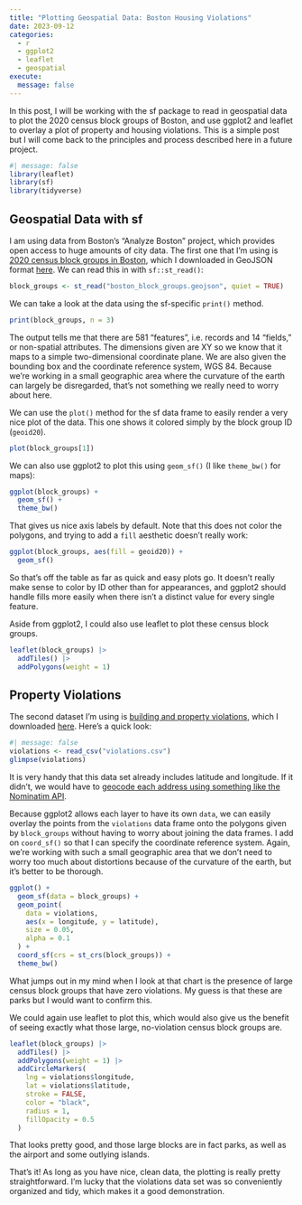 ```yaml
---
title: "Plotting Geospatial Data: Boston Housing Violations"
date: 2023-09-12
categories:
  - r
  - ggplot2
  - leaflet
  - geospatial
execute:
  message: false
---
```


In this post, I will be working with the sf package to read in geospatial data to plot the 2020 census block groups of Boston, and use ggplot2 and leaflet to overlay a plot of property and housing violations. This is a simple post but I will come back to the principles and process described here in a future project.

```r
#| message: false
library(leaflet)
library(sf)
library(tidyverse)
```

## Geospatial Data with sf 

I am using data from Boston's "Analyze Boston" project, which provides open access to huge amounts of city data. The first one that I'm using is [2020 census block groups in Boston](https://data.boston.gov/dataset/2020-census-block-groups-in-boston), which I downloaded in GeoJSON format [here](boston_block_groups.geojson). We can read this in with `sf::st_read()`:

```r
block_groups <- st_read("boston_block_groups.geojson", quiet = TRUE)
```

We can take a look at the data using the sf-specific `print()` method.

```r
print(block_groups, n = 3)
```

The output tells me that there are 581 "features", i.e. records and 14 "fields," or non-spatial attributes. The dimensions given are XY so we know that it maps to a simple two-dimensional coordinate plane. We are also given the bounding box and the coordinate reference system, WGS 84. Because we're working in a small geographic area where the curvature of the earth can largely be disregarded, that's not something we really need to worry about here.

We can use the `plot()` method for the sf data frame to easily render a very nice plot of the data. This one shows it colored simply by the block group ID (`geoid20`).

```r
plot(block_groups[1])
```
We can also use ggplot2 to plot this using `geom_sf()` (I like `theme_bw()` for maps):

```r
ggplot(block_groups) +
  geom_sf() + 
  theme_bw()
```

That gives us nice axis labels by default. Note that this does not color the polygons, and trying to add a `fill` aesthetic doesn't really work:

```r
ggplot(block_groups, aes(fill = geoid20)) +
  geom_sf()
```
So that's off the table as far as quick and easy plots go. It doesn't really make sense to color by ID other than for appearances, and ggplot2 should handle fills more easily when there isn't a distinct value for every single feature.

Aside from ggplot2, I could also use leaflet to plot these census block groups.

```r
leaflet(block_groups) |> 
  addTiles() |> 
  addPolygons(weight = 1)
```


## Property Violations

The second dataset I'm using is [building and property violations](https://data.boston.gov/dataset/building-and-property-violations1/resource/800a2663-1d6a-46e7-9356-bedb70f5332c), which I downloaded [here](violations.csv). Here's a quick look:

```r
#| message: false
violations <- read_csv("violations.csv")
glimpse(violations)
```
It is very handy that this data set already includes latitude and longitude. If it didn't, we would have to [geocode each address using something like the Nominatim API](../2023-09-11-nominatim-geocoding/index.html).

Because ggplot2 allows each layer to have its own `data`, we can easily overlay the points from the `violations` data frame onto the polygons given by `block_groups` without having to worry about joining the data frames. I add on `coord_sf()` so that I can specify the coordinate reference system. Again, we're working with such a small geographic area that we don't need to worry too much about distortions because of the curvature of the earth, but it's better to be thorough.

```r
ggplot() +
  geom_sf(data = block_groups) +
  geom_point(
    data = violations,
    aes(x = longitude, y = latitude),
    size = 0.05,
    alpha = 0.1
  ) +
  coord_sf(crs = st_crs(block_groups)) +
  theme_bw()
```
What jumps out in my mind when I look at that chart is the presence of large census block groups that have zero violations. My guess is that these are parks but I would want to confirm this.

We could again use leaflet to plot this, which would also give us the benefit of seeing exactly what those large, no-violation census block groups are.

```r
leaflet(block_groups) |> 
  addTiles() |> 
  addPolygons(weight = 1) |> 
  addCircleMarkers(
    lng = violations$longitude, 
    lat = violations$latitude,
    stroke = FALSE,
    color = "black",
    radius = 1,
    fillOpacity = 0.5
  )
```
That looks pretty good, and those large blocks are in fact parks, as well as the airport and some outlying islands. 

That's it! As long as you have nice, clean data, the plotting is really pretty straightforward. I'm lucky that the violations data set was so conveniently organized and tidy, which makes it a good demonstration.